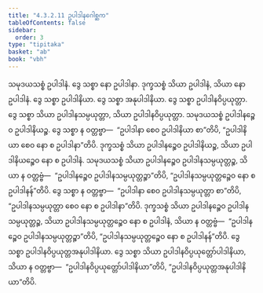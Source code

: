 ```yaml
---
title: "4.3.2.11 ဥပါဒါနဂေါစ္ဆက"
tableOfContents: false
sidebar:
  order: 3
type: "tipitaka"
basket: "ab"
book: "vbh"
---
```



<DynamicBreadcrumb />

<Paragraph number="853" book="vbh">
သမုဒယသစ္စံ ဥပါဒါနံ. ဒွေ သစ္စာ နော ဥပါဒါနာ. ဒုက္ခသစ္စံ သိယာ ဥပါဒါနံ, သိယာ နော ဥပါဒါနံ. ဒွေ သစ္စာ ဥပါဒါနိယာ. ဒွေ သစ္စာ အနုပါဒါနိယာ. ဒွေ သစ္စာ ဥပါဒါနဝိပ္ပယုတ္တာ. ဒွေ သစ္စာ သိယာ ဥပါဒါနသမ္ပယုတ္တာ, သိယာ ဥပါဒါနဝိပ္ပယုတ္တာ. သမုဒယသစ္စံ ဥပါဒါနဉ္စေဝ ဥပါဒါနိယဉ္စ. ဒွေ သစ္စာ န ဝတ္တဗ္ဗာ—  “ဥပါဒါနာ စေဝ ဥပါဒါနိယာ စာ”တိပိ, “ဥပါဒါနိယာ စေဝ နော စ ဥပါဒါနာ”တိပိ. ဒုက္ခသစ္စံ သိယာ ဥပါဒါနဉ္စေဝ ဥပါဒါနိယဉ္စ, သိယာ ဥပါဒါနိယဉ္စေဝ နော စ ဥပါဒါနံ. သမုဒယသစ္စံ သိယာ ဥပါဒါနဉ္စေဝ ဥပါဒါနသမ္ပယုတ္တဉ္စ, သိယာ န ဝတ္တဗ္ဗံ—  “ဥပါဒါနဉ္စေဝ ဥပါဒါနသမ္ပယုတ္တဉ္စာ”တိပိ, “ဥပါဒါနသမ္ပယုတ္တဉ္စေဝ နော စ ဥပါဒါနန်”တိပိ. ဒွေ သစ္စာ န ဝတ္တဗ္ဗာ—  “ဥပါဒါနာ စေဝ ဥပါဒါနသမ္ပယုတ္တာ စာ”တိပိ, “ဥပါဒါနသမ္ပယုတ္တာ စေဝ နော စ ဥပါဒါနာ”တိပိ. ဒုက္ခသစ္စံ သိယာ ဥပါဒါနဉ္စေဝ ဥပါဒါနသမ္ပယုတ္တဉ္စ, သိယာ ဥပါဒါနသမ္ပယုတ္တဉ္စေဝ နော စ ဥပါဒါနံ, သိယာ န ဝတ္တဗ္ဗံ—  “ဥပါဒါနဉ္စေဝ ဥပါဒါနသမ္ပယုတ္တဉ္စာ”တိပိ, “ဥပါဒါနသမ္ပယုတ္တဉ္စေဝ နော စ ဥပါဒါနန်”တိပိ. ဒွေ သစ္စာ ဥပါဒါနဝိပ္ပယုတ္တအနုပါဒါနိယာ. ဒွေ သစ္စာ သိယာ ဥပါဒါနဝိပ္ပယုတ္တော်ပါဒါနိယာ, သိယာ န ဝတ္တဗ္ဗာ—  “ဥပါဒါနဝိပ္ပယုတ္တော်ပါဒါနိယာ”တိပိ, “ဥပါဒါနဝိပ္ပယုတ္တအနုပါဒါနိယာ”တိပိ.
</Paragraph>